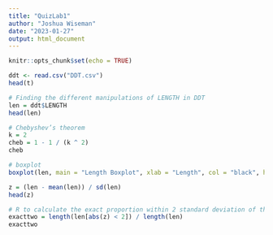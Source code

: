 ```yaml
---
title: "QuizLab1"
author: "Joshua Wiseman"
date: "2023-01-27"
output: html_document
---
```


```r
knitr::opts_chunk$set(echo = TRUE)
```

```r
ddt <- read.csv("DDT.csv")
head(t)

# Finding the different manipulations of LENGTH in DDT
len = ddt$LENGTH
head(len)

# Chebyshev’s theorem
k = 2
cheb = 1 - 1 / (k ^ 2)
cheb

# boxplot
boxplot(len, main = "Length Boxplot", xlab = "Length", col = "black", horizontal = TRUE, notch = TRUE)

z = (len - mean(len)) / sd(len)
head(z)

# R to calculate the exact proportion within 2 standard deviation of the mean.
exacttwo = length(len[abs(z) < 2]) / length(len)
exacttwo
```
